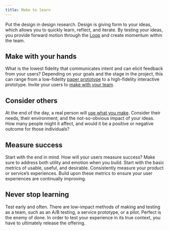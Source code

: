 ```yaml
---
title: Make to learn
---
```


<PageDescription>

Put the design in design research. Design is giving form to your ideas, which allows you to quickly learn, reflect, and iterate. By testing your ideas, you provide forward motion through the <a href="https://www.ibm.com/design/thinking/page/framework/loop" target="_blank" rel="noopener">Loop</a> and create momentum within the team.

</PageDescription>

## Make with your hands

What is the lowest fidelity that communicates intent and can elicit feedback from your users? Depending on your goals and the stage in the project, this can range from a low-fidelity <a href="https://www.ibm.com/design/thinking/page/toolkit/activity/paper-prototypes" target="_blank" rel="noopener">paper prototype</a> to a high-fidelity interactive prototype. Invite your users to <a href="https://www.ibm.com/design/thinking/topic/Practitioner/Reinvention/01/01/01/5" target="_blank" rel="noopener">make with your team</a>.

## Consider others

At the end of the day, a real person will <a href="https://www.ibm.com/design/thinking/page/toolkit/activity/cognitive-walkthrough" target="_blank" rel="noopener">use what you make</a>. Consider their needs, their environment, and the not-so-obvious impact of your ideas. How many people might it affect, and would it be a positive or negative outcome for those individuals?

## Measure success

Start with the end in mind. How will your users measure success? Make sure to address both utility and emotion when you build. Start with the basic metrics of usable, useful, and desirable. Consistently measure your product or service’s experiences. Build upon these metrics to ensure your user experiences are continually improving.

## Never stop learning

Test early and often. There are low-impact methods of making and testing as a team, such as an A/B testing, a service prototype, or a pilot. Perfect is the enemy of done. In order to test your experience in its true context, you have to ultimately release the offering.
